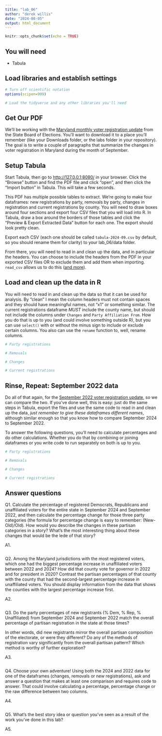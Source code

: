 ```yaml
---
title: "lab_06"
author: "derek willis"
date: "2024-08-05"
output: html_document
---
```


```r
knitr::opts_chunk$set(echo = TRUE)
```

## You will need

-   Tabula

## Load libraries and establish settings

```r
# Turn off scientific notation
options(scipen=999)

# Load the tidyverse and any other libraries you'll need

```

## Get Our PDF

We'll be working with the [Maryland monthly voter registration update](https://elections.maryland.gov/pdf/vrar/2024_09.pdf) from the State Board of Elections. You'll want to download it to a place you'll remember (like your Downloads folder, or the labs folder in your repository). The goal is to write a couple of paragraphs that summarize the changes in voter registration in Maryland during the month of September.

## Setup Tabula

Start Tabula, then go to <http://127.0.0.1:8080/> in your browser. Click the "Browse" button and find the PDF file and click "open", and then click the "Import button" in Tabula. This will take a few seconds.

This PDF has multiple possible tables to extract. We're going to make four dataframes: new registrations by party, removals by party, changes in registration and current registrations by county. You will need to draw boxes around four sections and export four CSV files that you will load into R. In Tabula, draw a box around the borders of those tables and click the "Preview & Export Extracted Data" button for each one. The export should look pretty clean.

Export each CSV (each one should be called `tabula-2024-09.csv` by default, so you should rename them for clarity) to your lab_06/data folder.

From there, you will need to read in and clean up the data, and in particular the headers. You can choose to include the headers from the PDF in your exported CSV files OR to exclude them and add them when importing. `read_csv` allows us to do this ([and more](https://readr.tidyverse.org/reference/read_delim.html)).

## Load and clean up the data in R

You will need to read in and clean up the data so that it can be used for analysis. By "clean" I mean the column headers must not contain spaces and they should have meaningful names, not "x1" or something similar. The current registrations dataframe *MUST* include the county name, but should not include the columns under `Changes` and `Party Affiliation From`. How you do that is up to you (and could involve something outside R), but you can use `select()` with or without the minus sign to include or exclude certain columns. You also can use the `rename` function to, well, rename columns.

```r
# Party registrations

```

```r
# Removals

```

```r
# Changes

```

```r
# Current registrations

```

## Rinse, Repeat: September 2022 data

Do all of that again, for the [September 2022 voter registration update](https://elections.maryland.gov/pdf/vrar/2022_09.pdf), so we can compare the two. If you've done well, this is easy: just do the same steps in Tabula, export the files and use the same code to read in and clean up the data, *just remember to give these dataframes different names*, although similar enough so that you know how to compare September 2024 to September 2022.

To answer the following questions, you'll need to calculate percentages and do other calculations. Whether you do that by combining or joining dataframes or you write code to run separately on both is up to you.

```r
# Party registrations

```

```r
# Removals

```

```r
# Changes

```

```r
# Current registrations

```

## Answer questions

Q1. Calculate the percentage of registered Democrats, Republicans and unaffiliated voters for the entire state in September 2024 and September 2022, and then calculate the percentage change for those three party categories (the formula for percentage change is easy to remember: (New-Old)/Old). How would you describe the changes in these partisan categories in a story? What's the most interesting thing about these changes that would be the lede of that story?

A1.

```r

```

Q2. Among the Maryland jurisdictions with the most registered voters, which one had the biggest percentage increase in unaffiliated voters between 2022 and 2024? How did that county vote for governor in 2022 and for president in 2020? Contrast the partisan percentages of that county with the county that had the second-largest percentage increase in unaffiliated voters. You should display information from the data that shows the counties with the largest percentage increase first.

A2. 

```r

```

Q3. Do the party percentages of new registrants (% Dem, % Rep, % Unaffiliated) from September 2024 and September 2022 match the overall percentage of partisan registration in the state at those times?

In other words, did new registrants mirror the overall partisan composition of the electorate, or were they different? Do any of the methods of registration vary significantly from the overall partisan pattern? Which method is worthy of further exploration?

A3. 

```r

```

Q4. Choose your own adventure! Using both the 2024 and 2022 data for one of the dataframes (changes, removals or new registrations), ask and answer a question that makes at least one comparison and requires code to answer. That could involve calculating a percentage, percentage change or the raw difference between two columns.

A4.

```r

```

Q5. What's the best story idea or question you've seen as a result of the work you've done in this lab?

A5.
